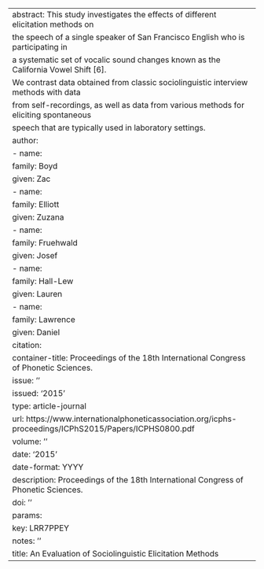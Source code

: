---
abstract: This study investigates the effects of different elicitation methods on
  the speech of a single speaker of San Francisco English who is participating in
  a systematic set of vocalic sound changes known as the California Vowel Shift [6].
  We contrast data obtained from classic sociolinguistic interview methods with data
  from self-recordings, as well as data from various methods for eliciting spontaneous
  speech that are typically used in laboratory settings.
author:
- name:
    family: Boyd
    given: Zac
- name:
    family: Elliott
    given: Zuzana
- name:
    family: Fruehwald
    given: Josef
- name:
    family: Hall-Lew
    given: Lauren
- name:
    family: Lawrence
    given: Daniel
citation:
  container-title: Proceedings of the 18th International Congress of Phonetic Sciences.
  issue: ''
  issued: '2015'
  type: article-journal
  url: https://www.internationalphoneticassociation.org/icphs-proceedings/ICPhS2015/Papers/ICPHS0800.pdf
  volume: ''
date: '2015'
date-format: YYYY
description: Proceedings of the 18th International Congress of Phonetic Sciences.
doi: ''
params:
  key: LRR7PPEY
  notes: ''
title: An Evaluation of Sociolinguistic Elicitation Methods
---